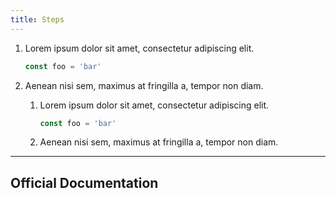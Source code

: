 ```yaml
---
title: Steps
---
```



<Steps>

1. Lorem ipsum dolor sit amet, consectetur adipiscing elit.

   ```js
   const foo = 'bar'
   ```

2. Aenean nisi sem, maximus at fringilla a, tempor non diam.

   <Steps>

   1. Lorem ipsum dolor sit amet, consectetur adipiscing elit.

      ```js
      const foo = 'bar'
      ```

   2. Aenean nisi sem, maximus at fringilla a, tempor non diam.

   </Steps>

</Steps>

---

## Official Documentation

<CardGrid>
    <LinkCard title="Steps Documentation" href="https://starlight.astro.build/components/steps/" />
</CardGrid>
